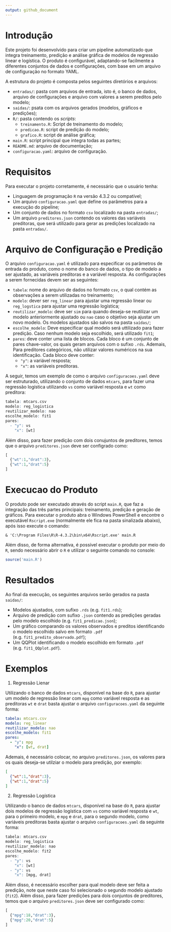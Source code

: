 ```yaml
---
output: github_document
---
```


# Introdução
Este projeto foi desenvolvido para criar um pipeline automatizado que integra treinamento, predição e análise gráfica de modelos de regressão linear e logística. O produto é configurável, adaptando-se facilmente a diferentes conjuntos de dados e configurações, com base em um arquivo de configuração no formato YAML. 

A estrutura do projeto é composta pelos seguintes diretórios e arquivos:

- `entradas/`: pasta com arquivos de entrada, isto é, o banco de dados, arquivo de configurações e arquivo com valores a serem preditos pelo modelo;
- `saidas/`: psata com os arquivos gerados (modelos, gráficos e predições);
- `R/`: pasta contendo os *scripts*: 
  - `treinamento.R`: Script de treinamento do modelo;
  - `predicao.R`: script de predição do modelo;
  - `grafico.R`: script de análise gráfica;
- `main.R`: script principal que integra todas as partes;
- `README.md`: arquivo de documentação;
- `configuracao.yaml`: arquivo de configuração.


# Requisitos
Para executar o projeto corretamente, é necessário que o usuário tenha:

- Linguagem de programação `R` na versão $4.3.2$ ou compatível;
- Um arquivo `configuracao.yaml` que define os parâmetros para a execução do pipeline;
- Um conjunto de dados no formato `csv` localizado na pasta `entradas/`;
- Um arquivo `preditores.json` contendo os valores das variáveis preditoras, que será utilizado para gerar as predições localizado na pasta `entradas/`.


# Arquivo de Configuração e Predição
O arquivo `configuracao.yaml` é utilizado para especificar os parâmetros de entrada do produto, como o nome do banco de dados, o tipo de modelo a ser ajustado, as variáveis preditoras e a variável resposta. As configurações a serem fornecidas devem ser as seguintes:

- `tabela`: nome do arquivo de dados no formato `csv`, o qual contém as observações a serem utilizadas no treinamento;
- `modelo`: dever ser `reg_linear` para ajustar uma regressão linear ou `reg_logstica` para ajustar uma regressão logística;
- `reutilizar_modelo`: deve ser `sim` para quando deseja-se reutilizar um modelo anteriormente ajustado ou `nao` caso o objetivo seja ajustar um novo modelo. Os modelos ajustados são salvos na pasta `saídas/`;
- `escolhe_modelo`: Deve especificar qual modelo será uttilizado para fazer predição. Caso nenhum modelo seja escolhido, será utilizado `fit1`;
- `pares`: deve conter uma lista de blocos. Cada bloco é um conjunto de pares chave-valor, os quais geram arquivos com o sufixo `.rds`. Ademais, Para preditores categóricos, não utilizar valores numéricos na sua identificação. Cada bloco deve conter:
  - `"y"`: a variável resposta;
  - `"x"`: as variáveis preditoras.

A seguir, temos um exemplo de como o arquivo `configuracoes.yaml` deve ser estruturado, utilizando o conjunto de dados `mtcars`, para fazer uma regressão logística utilizando `vs` como variável resposta e `wt` como preditora:

```r
tabela: mtcars.csv
modelo: reg_logistica
reutilizar_modelo: nao
escolhe_modelo: fit1
pares:
  - "y": vs
    "x": [wt]
```

Além disso, para fazer predição com dois conujuntos de preditores, temos que o arquivo `preditores.json` deve ser configrado como:

```r
[
  {"wt":1,"drat":3},
  {"wt":1,"drat":5}
]
```


# Execucao do Produto
O produto pode ser executado através do script `main.R`, que faz a integração das três partes principais: treinamento, predição e geração de gráficos. Para executar o produto abra o Windows PowerShell e encontre o executável `Rscript.exe` (normalmente ele fica na pasta sinalizada abaixo), após isso execute o comando:

```
& 'C:\Program Files\R\R-4.3.2\bin\x64\Rscript.exe' main.R
```

Além disso, de forma alternativa, é possível executar o produto por meio do `R`, sendo necessário abrir o `R` e utilizar o seguinte comando no console:

```r
source('main.R')
```

<!-- O script `main.R` realiza as seguintes etapas: -->

<!-- - Se `reutilizar_modelo for nao, ele ajusta o modelo especificado no arquivo configuracao.yaml, utilizando o arquivo de dados fornecido, e salva o modelo ajustado na pasta saidas; -->
<!-- - Executa o script predicao.R, que gera predições com base no modelo ajustado e nas variáveis preditoras fornecidas no arquivo preditores.json; -->
<!-- - Executa o script grafico.R, que gera um gráfico comparando os valores observados e preditos e salva esse gráfico na pasta saidas. -->


# Resultados
Ao final da execução, os seguintes arquivos serão gerados na pasta `saidas/`:

- Modelos ajustados, com sufixo `.rds` (e.g. `fit1.rds`);
- Arquivo de predição com sufixo `.json` contendo as predições geradas pelo modelo escolhido (e.g. `fit1_predicao.json`);
- Um gráfico comparando os valores observados e preditos identificando o modelo escolhido salvo em formato `.pdf` (e.g. `fit1_predito_observado.pdf`);
- Um QQPlot identificando o modelo escolhido em formato `.pdf` (e.g. `fit1_QQplot.pdf`).


# Exemplos
1. Regressão Lienar

Utilizando o banco de dados `mtcars`, disponível na base do `R`, para ajustar um modelo de regressão linear com `mpg` como variável resposta e as preditoras `wt` e `drat` basta ajustar o arquivo `configuracoes.yaml` da seguinte forma:

```yaml
tabela: mtcars.csv
modelo: reg_linear
reutilizar_modelo: nao
escolhe_modelo: fit1
pares:
  - "y": mpg
    "x": [wt, drat]
```

Ademais, é necessário colocar, no arquivo `preditores.json`, os valores para os quais deseja-se utilziar o modelo para predição, por exemplo:

```json
[
  {"wt":1,"drat":3},
  {"wt":1,"drat":5}
]
```

2. Regressão Logística

Utilizando o banco de dados `mtcars`, disponível na base do `R`, para ajustar dois modelos de regressão logística com `vs` como variável resposta e `wt`, para o primeiro modelo, e `mpg` e `drat`, para o segundo modelo, como variáveis preditoras basta ajustar o arquivo `configuracoes.yaml` da seguinte forma:

```r
tabela: mtcars.csv
modelo: reg_logistica
reutilizar_modelo: nao
escolhe_modelo: fit2
pares:
  - "y": vs
    "x": [wt]
  - "y": vs
    "x": [mpg, drat]
```

Além disso, é necessário escolher para qual modelo deve ser feita a predição, note que neste caso foi selecionado o segundo modelo ajustado (`fit2`). Além disso, para fazer predições para dois conjuntos de preditores, temos que o arquivo `preditores.json` deve ser configurado como:

```r
[
  {"mpg":18,"drat":3},
  {"mpg":20,"drat":5}
]
```
